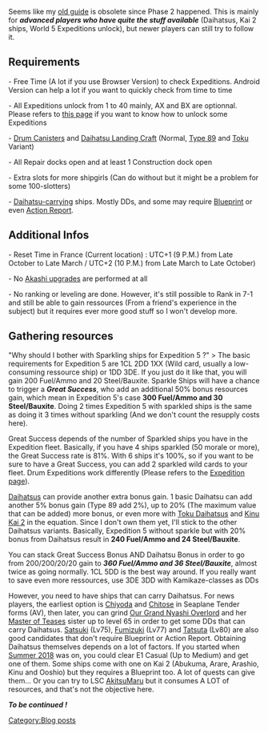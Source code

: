 Seems like my [https://kancolle.wikia.com/wiki/User_blog:Mystia_Lore./How_to_gather_a_decent_amount_of_resources_in_a_short_period_of_time old guide] is obsolete since Phase 2 happened. This is mainly for '''''advanced players who have quite the stuff available''''' (Daihatsus, Kai 2 ships, World 5 Expeditions unlock), but newer players can still try to follow it.
==Requirements==
- Free Time (A lot if you use Browser Version) to check Expeditions. Android Version can help a lot if you want to quickly check from time to time

- All Expeditions unlock from 1 to 40 mainly, AX and BX are optionnal. Please refers to [[Expedition#/Introduction|this page]] if you want to know how to unlock some Expeditions

- [[Drum Canister]]s and [[Daihatsu Landing Craft]] (Normal, [[Daihatsu Landing Craft (Type 89 Medium Tank & Landing Force)|Type 89]] and [[Toku Daihatsu Landing Craft|Toku]] Variant)

- All Repair docks open and at least 1 Construction dock open

- Extra slots for more shipgirls (Can do without but it might be a problem for some 100-slotters)

- [[Daihatsu Landing Craft|Daihatsu-carrying]] ships. Mostly DDs, and some may require [[Medal|Blueprint]] or even [[Action Report]].
==Additional Infos==
- Reset Time in France (Current location) : UTC+1 (9 P.M.) from Late October to Late March / UTC+2 (10 P.M.) from Late March to Late October)

- No [[Akashi's Improvement Arsenal|Akashi upgrades]] are performed at all

- No ranking or leveling are done. However, it's still possible to Rank in 7-1 and still be able to gain ressources (From a friend's experience in the subject) but it requires ever more good stuff so I won't develop more.
==Gathering resources==
"Why should I bother with Sparkling ships for Expedition 5 ?" > The basic requirements for Expedition 5 are 1CL 2DD 1XX (Wild card, usually a low-consuming ressource ship) or 1DD 3DE. If you just do it like that, you will gain 200 Fuel/Ammo and 20 Steel/Bauxite. Sparkle Ships will have a chance to trigger a '''''Great Success''''', who add an additional 50% bonus resources gain, which mean in Expedition 5's case '''300 Fuel/Ammo and 30 Steel/Bauxite'''. Doing 2 times Expedition 5 with sparkled ships is the same as doing it 3 times without sparkling (And we don't count the resupply costs here).

Great Success depends of the number of Sparkled ships you have in the Expedition fleet. Basically, if you have 4 ships sparkled (50 morale or more), the Great Success rate is 81%. With 6 ships it's 100%, so if you want to be sure to have a Great Success, you can add 2 sparkled wild cards to your fleet. Drum Expeditions work differently (Please refers to the [[Expedition#/Introduction|Expedition page]]).

[[Daihatsu Landing Craft|Daihatsus]] can provide another extra bonus gain. 1 basic Daihatsu can add another 5% bonus gain (Type 89 add 2%), up to 20% (The maximum value that can be added) more bonus, or even more with [[Toku Daihatsu Landing Craft|Toku Daihatsus]] and [[Kinu#Kai 2|Kinu Kai 2]] in the equation. Since I don't own them yet, I'll stick to the other Daihatsus variants. Basically, Expedition 5 without sparkle but with 20% bonus from Daihatsus result in '''240 Fuel/Ammo and 24 Steel/Bauxite'''.

You can stack Great Success Bonus AND Daihatsu Bonus in order to go from 200/200/20/20 gain to '''''360 Fuel/Ammo and 36 Steel/Bauxite''''', almost twice as going normally. 1CL 5DD is the best way around. If you really want to save even more ressources, use 3DE 3DD with Kamikaze-classes as DDs

However, you need to have ships that can carry Daihatsus. For news players, the earliest option is [[Chiyoda]] and [[Chitose]] in Seaplane Tender forms (AV), then later, you can grind [[Mutsuki#Kai Ni|Our Grand Nyashi Overlord]] and her [[Kisaragi#Kai Ni|Master of Teases]] sister up to level 65 in order to get some DDs that can carry Daihatsus. [[Satsuki]] (Lv75), [[Fumizuki]] (Lv77) and [[Tatsuta]] (Lv80) are also good candidates that don't require Blueprint or Action Report. Obtaining Daihatsus themselves depends on a lot of factors. If you started when [[Early Fall 2018 Event/E-1|Summer 2018]] was on, you could clear E1 Casual (Up to Medium) and get one of them. Some ships come with one on Kai 2 (Abukuma, Arare, Arashio, Kinu and Ooshio) but they requires a Blueprint too. A lot of quests can give them... Or you can try to LSC [[Akitsu Maru|AkitsuMaru]] but it consumes A LOT of resources, and that's not the objective here.

{{ShipBattleCardKai|Fumizuki}} '''''To be continued !'''''
[[Category:Blog posts]]